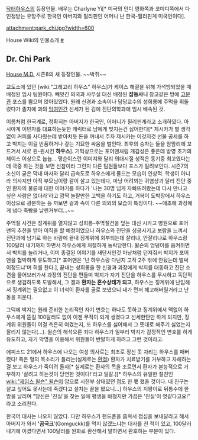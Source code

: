 [[닥터하우스]]의 등장인물. 배우는 Charlyne Yi[* 미국의 인디 영화쪽과 코미디쪽에서 다 인정받는 유망주로 한국인 아버지와 필리핀인 어머니 난 한국-필리핀계 미국인이다].

attachment:park_chi.jpg?width=600

House Wiki의 인물소개 [http://house.wikia.com/wiki/Chi_Park #]

== Dr. Chi Park ==

[[House M.D.]] 시즌8의 새 등장인물. ~~박쥐~~

교도소에 있던 [wiki:"그레고리 하우스" 하우스]가 케이스 해결을 위해 가석방되었을 때 배정된 임시 팀원이다. 빼앗긴 의국과 사무실 대신 배정된 '''잡동사니''' 창고같은 방에 [[고문관]] 포스를 뿜으며 앉아있었다. 원래 신경과 소속이나 담당교수의 성희롱에 주먹을 휘둘렀다가 졸지에 과의 [[잉여인간]] 신세가 된 김에 진단의학과에 임시 배속된 것.

이름처럼 한국계로, 정확히는 아버지가 한국인, 어머니가 필리핀계라고 소개하였다. 아시아계 이민자를 대표하는듯한 캐릭터로 남에게 빚지는건 싫어한다[* 제시카가 별 생각없이 커피를 사다줬는데 받아치듯 돈을 꺼내서 주자 제시카는 이것저것 선물 공세를 하고 박지는 이걸 반품하거나 갚는 기묘한 싸움을 벌인다. 최후의 승자는 둘을 암암리에 꼬드겨서 서로 윈-윈시킨 '''하우스''']. 기믹상으로는 포어맨처럼 개김성은 좋은데 방영 초기의 체이스 이상으로 늅늅... 맹순이스런 이미지와 달리 의대시절 성적은 동기중 최고였다는데 극중 하는 것을 보면 신참이라 그런지 다른 팀원들보다 포스가 밀려보인다. 시즌7의 소신이 굳은 막내 마사와 달리 급속도로 하우스에게 물드는 모습이 인상적. 학생이 아니라 의사지만 아직 부모님이랑 같이 살고 있는데다, 마냥 어려뵈는 귀염상과 달리 진단 중인 환자의 불륜에 대한 이야기를 하다가 '나는 30명 넘게 자빠뜨려봤는데 다시 만나고 싶은 사람은 없더라'라고 깜짝 놀랄만한 고백을 하기도 하고, 거북이 도박장에서 하우스 이상으로 광분하는 등 까보면 겉과 속이 다른 의외의 모습이 특징이다. ~~애초에 과장에게 냅다 죽빵을 날린거부터...~~ 

주먹질 사건은 징계위를 열지않고 성희롱-주먹질건을 덮는 대신 시카고 병원으로 포어맨의 추천을 받아 이직을 할 예정이었으나 하우스와 진단을 성공시키고 보람을 느껴서 진단과에 남기로 하는 바람에 끝내 징계위에 회부되는데 잘리냐, 안잘리냐로 하우스랑 100달러 내기까지 하면서 하우스에게 처절하게 농락당한다. 
윌슨의 엉덩이를 움켜쥐면서 박지를 놀리거나, 이미 종결된 이야기를 새단서인것 마냥처럼 던져줘서 박지가 포어맨을 협박하게 유도하고[* 포어맨은 '넌 하우스랑 다닌지 고작 2주 밖에 안됬는데 벌써 이정도냐'며 혀를 찬다.], 끝내는 성희롱을 한 신경과 과장에게 박지를 대동하고 진단 소견을 물어보러가서 과장의 진단을 편들며 박지가 자기 진단을 하우스를 무시하고 독단적으로 생검하도록 도발해서, 그 결과 '''환자는 혼수상태가 되고''', 하우스는 징계위에 난입해서 징계위는 필요없고 이 녀석이 환자를 골로 보냈으니 내가 먼저 해고해버릴거라고 난동을 피운다. 

그덕에 박지는 원래 준비한 논리적인 자기 변호는 하나도 못하고 징계위에서 맥없이 하우스에게 뜯길 100달러도 없이 이젠 무직이 되게 생겼다고 신세한탄만 하게 되지만, 징계위 위원들이 이걸 측은히 여겼는지, 또 하우스를 싫어해서 그 뜻대로 해주기 싫었는지 잘리지 않는다(...). 윌슨의 해석으론 죄다 하우스가 일부러 박지가 감정적인 변호를 하게 유도하고, 자기 악명을 이용해서 위원들이 반발하게 하려고 그런 것이라고.

에피소드 21에서 하우스에 나오는 여성 의사로는 최초로 정신 못 차리는 하우스를 패버렸다! 죽은 형의 목소리가 들리는(실제로는 [[환청]]) 환자가 치료받기를 거부하고 자해하는 걸 보고 하우스가 죽이려 들자[* 실제로는 환자의 목을 조르면서 환자가 본능적으로 거부하자 '살려고 하는것이 당연한 것이다!'라고 일갈.][* 하우스의 유일한 절친인 [[wiki:"제임스 윌슨" 윌슨]]이 암으로 시한부 상태였던 점도 한 몫 했을 것이다. 내 친구는 살고 싶어도 못사는데 죽겠다고 설치는 꼴을 봤으니...] 하우스의 지팡이로 뒤통수에 한방을 날리며 "당신은 '진실'을 찾는 일에 평생을 바쳤지만 가끔은 '진실'이 엿같다고요!" 라고 소리친다.

한국어 대사는 나오지 않았다. 다만 하우스가 핸드폰을 훔쳐서 점심을 보내달라고 해서 아버지가 와서 ''''곰국크''''(Gomguckk)를 먹지 않겠느냐는 대사를 친 적이 있고, 100달러 내기에 이겼다면서 100달러를 원화로 환산해서 말하면서 환호하는 부분이 있다.
